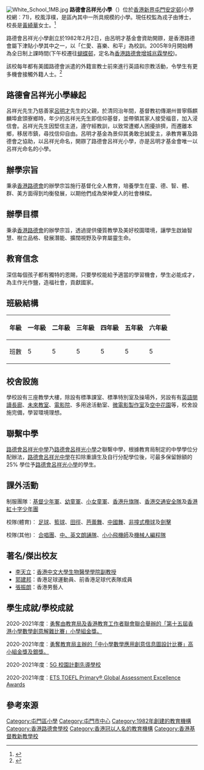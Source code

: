 {{Infobox_School
| name = 路德會呂祥光小學<br/>Lui Cheung Kwong Lutheran Primary School
| other_name = 
| motto = 仁愛、喜樂、和平 Love, Joy, Peace
| established = 1982年
| type = 津貼小學
| language = [[中文|中文]]、[[英語|英語]]
| religion = [[基督教|基督教]]
| affiliation = [[香港路德會|香港路德會]]
| district = [[屯門區|屯門區]]
| free_label = 總樓面面積
| free_text = 約8000平方米
| principal = 黃綺華女士
| vice_principal = 胡耀為先生
| house = Love(仁愛), Joy(喜樂), Peace(和平)
| staff = 約55名教學人員、約10名文職人員
| address = [[香港|香港]][[新界|新界]][[屯門|屯門]][[安定邨|安定邨]]
| website = http://www.lckps.edu.hk/
}}

[[File:White_School_1MB.jpg|thumb]]
'''路德會呂祥光小學'''（{{lang-en|Lui Cheung Kwong Lutheran Primary School}}）位於[[香港|香港]][[新界|新界]][[屯門|屯門]][[安定邨|安定邨]](小學校網︰71)，校風淳樸，是區內其中一所具規模的小學。現任校監為戎子由博士，校長是[http://www.lckps.edu.hk/site/view?name=%E6%A0%A1%E9%95%B7%E7%9A%84%E8%A9%B1 黃綺華]女士。<ref name="香港小學概覽2017 路德會呂祥光小學">{{Cite web |url=http://www.chsc.hk/psp2017/pdf/tm_26e.pdf |title=〈香港小學概覽2017 路德會呂祥光小學〉 |access-date=2017-10-14 |archive-url=https://web.archive.org/web/20171014083828/http://www.chsc.hk/psp2017/pdf/tm_26e.pdf |archive-date=2017-10-14 |dead-url=yes }}</ref>

路德會呂祥光小學創立於1982年2月2日，由呂明才基金會資助開辧，是香港路德會屬下津貼小學其中之一，以「仁愛、喜樂、和平」為校訓。2005年9月開始轉為全日制上課時間(下午校遷往[[蝴蝶邨|蝴蝶邨]]，定名為[[香港路德會增城兆霖學校|香港路德會增城兆霖學校]])。

該校每年都有美國路德會派遣的外籍宣教士前來進行英語和宗教活動，令學生有更多機會接觸外籍人士。<ref>{{web reference|URL=http://www.ohpama.com/26127/primaryschool/%E8%B7%AF%E5%BE%B7%E6%9C%83%E5%91%82%E7%A5%A5%E5%85%89%E5%B0%8F%E5%AD%B8%E3%80%80%E5%AD%B8%E7%94%9F%E5%A4%9A%E6%A9%9F%E6%9C%83%E6%8E%A5%E8%A7%B8%E5%A4%96%E5%9C%8B%E4%BA%BA/|title=路德會呂祥光小學 學生多機會接觸外國人|work=Oh!爸媽|year=2015年|date=9月9日|accessdate=2017-10-14|archive-date=2017-10-14|archive-url=https://web.archive.org/web/20171014084323/http://www.ohpama.com/26127/primaryschool/%E8%B7%AF%E5%BE%B7%E6%9C%83%E5%91%82%E7%A5%A5%E5%85%89%E5%B0%8F%E5%AD%B8%E3%80%80%E5%AD%B8%E7%94%9F%E5%A4%9A%E6%A9%9F%E6%9C%83%E6%8E%A5%E8%A7%B8%E5%A4%96%E5%9C%8B%E4%BA%BA/|dead-url=no}}</ref>

==路德會呂祥光小學緣起==
呂祥光先生乃慈善家[[呂明才|呂明才]]先生的父親，於清同治年間，基督教初傳潮州普寧縣麒麟埠倉頭寮鄉時，年少的呂祥光先生即信仰基督，並帶領其家人接受福音，加入浸信會。呂祥光先生因堅信主道，遵守經教訓，以致常遭鄉人困擾排擠，而遷離本鄉，移居市鎮，尋找信仰自由。呂明才基金為景仰其勇敢忠誠愛主，承教育署及路德會之協助，以呂祥光命名，開辧了路德會呂祥光小學，亦是呂明才基金會唯一以呂祥光命名的小學。

==辦學宗旨==
秉承[[香港路德會|香港路德會]]的辦學宗旨施行基督化全人教育，培養學生在靈、德、智、體、群、美方面得到均衡發展，以期他們成為榮神愛人的社會楝樑。

==辦學目標==
秉承[[香港路德會|香港路德會]]的辦學宗旨，透過提供優質教學及美好校園環境，讓學生啟廸智慧、樹立品格、發展潛能、擴闊視野及孕育屬靈生命。

==教育信念==
深信每個孩子都有獨特的恩賜，只要學校能給予適當的學習機會，學生必能成才，為主作光作鹽，造福社會，貢獻國家。

==班級結構==
{| class="wikitable"
|-
! 年級 !! 一年級 !! 二年級 !! 三年級 !! 四年級 !! 五年級 !! 六年級
|-
| 班數 ||  5 ||  5 ||  5 ||  5 ||  5 ||  5
|}

==校舍設施==
學校設有三座教學大樓，除設有標準課室、標準特別室及操場外，另設有有[http://www.lckps.edu.hk/uploads/images/facilities/Storyland.jpg 英語閱讀長廊]、[http://www.lckps.edu.hk/uploads/images/facilities/future.jpg 未來教室]、[http://www.lckps.edu.hk/uploads/images/facilities/center.jpg 電影院]、多用途活動室、[http://www.lckps.edu.hk/uploads/images/facilities/multimedia.jpg 微電影製作室]及[http://www.lckps.edu.hk/uploads/images/facilities/garden.jpg 空中花園]等，校舍設施完備，學習環境理想。

==聯繫中學==
[[路德會呂祥光中學|路德會呂祥光中學]]乃[[路德會呂祥光小學|路德會呂祥光小學]]之聯繫中學，根據教育局制定的中學學位分配辦法，[[路德會呂祥光中學|路德會呂祥光中學]]在扣除重讀生及自行分配學位後，可最多保留餘額的 25% 學位予[[路德會呂祥光小學|路德會呂祥光小學]]的學生。

==課外活動==
制服團隊︰[[基督少年軍|基督少年軍]]、[[幼童軍|幼童軍]]、[[小女童軍|小女童軍]]、[[香港升旗隊|香港升旗隊]]、[[香港交通安全隊|香港交通安全隊]]及[[香港紅十字少年團|香港紅十字少年團]]

校隊(體育)︰ [[足球|足球]]、[[籃球|籃球]]、[[田徑|田徑]]、[[芭蕾舞|芭蕾舞]]、[[中國舞|中國舞]]、[[非撞式欖球|非撞式欖球]]及[[劍擊|劍擊]]

校隊(其他)︰ [[合唱團|合唱團]]、[[中、英文朗誦隊|中、英文朗誦隊]]、[[小小飛機師|小小飛機師]]及[[機械人編程隊|機械人編程隊]]

==著名/傑出校友==
*[[李天立|李天立]]：[https://www2.sbs.cuhk.edu.hk/zh-tw/people/academic-staff/prof-lee-tin-lap 香港中文大學生物醫學學院副教授]
*[[郭建邦|郭建邦]]：香港足球運動員、前香港足球代表隊成員
*[[張振朗|張振朗]]：香港男藝人

==學生成就/學校成就==
2020-2021年度︰[http://www.lckps.edu.hk/uploads/files/Doc/math_competition.png 勇奪由教育局及香港教育工作者聯會聯合舉辦的「第十五屆香港小學數學創意解難比賽」小學組金獎。]

2020-2021年度︰[https://www.edb.gov.hk/attachment/tc/curriculum-development/kla/ma/res/sa/MIDC_2021_result_c.pdf 勇奪教育局主辦的「中小學數學應用創意信息圖設計比賽」高小組金獎及銀獎。]

2020-2021年度︰[http://www.lckps.edu.hk/site/view?name=5G+STEM+Pilot+School 5G 校園計劃先導學校]

2020-2021年度︰[http://www.lckps.edu.hk/site/view?name=TOEFL_Tests ETS TOEFL Primary® Global Assessment Excellence Awards]

==參考來源==
{{reflist}}

[[Category:屯門區小學|Category:屯門區小學]]
[[Category:屯門市中心|Category:屯門市中心]]
[[Category:1982年創建的教育機構|Category:1982年創建的教育機構]]
[[Category:香港路德會學校|Category:香港路德會學校]]
[[Category:香港冠以人名的教育機構|Category:香港冠以人名的教育機構]]
[[Category:香港基督教新教學校|Category:香港基督教新教學校]]